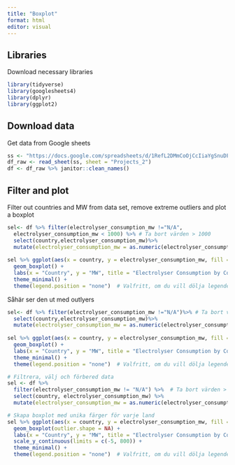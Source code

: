 ```yaml
---
title: "Boxplot"
format: html
editor: visual
---
```


## Libraries

Download necessary libraries

```r
library(tidyverse)
library(googlesheets4)
library(dplyr)
library(ggplot2)
```

## Download data

Get data from Google sheets

```r
ss <- "https://docs.google.com/spreadsheets/d/1RefL2DMmCoOjCcIiaYgSnuDF34ORQFAZKu3nkaoS6o8/edit?gid=1138676736#gid=1138676736"
df_raw <- read_sheet(ss, sheet = "Projects_2")
df <- df_raw %>% janitor::clean_names()
```

## Filter and plot

Filter out countries and MW from data set, remove extreme outliers and plot a boxplot

```r
sel<- df %>% filter(electrolyser_consumption_mw !="N/A",         
  electrolyser_consumption_mw < 1000) %>% # Ta bort värden > 1000 
  select(country,electrolyser_consumption_mw)%>%
  mutate(electrolyser_consumption_mw = as.numeric(electrolyser_consumption_mw))
 
sel %>% ggplot(aes(x = country, y = electrolyser_consumption_mw, fill = country)) +
  geom_boxplot() +
  labs(x = "Country", y = "MW", title = "Electrolyser Consumption by Country") +
  theme_minimal() +
  theme(legend.position = "none")  # Valfritt, om du vill dölja legenden
```

Såhär ser den ut med outlyers

```r
sel<- df %>% filter(electrolyser_consumption_mw !="N/A")%>% # Ta bort värden > 1000 
  select(country,electrolyser_consumption_mw)%>%
  mutate(electrolyser_consumption_mw = as.numeric(electrolyser_consumption_mw))
 
sel %>% ggplot(aes(x = country, y = electrolyser_consumption_mw, fill = country)) +
  geom_boxplot() +
  labs(x = "Country", y = "MW", title = "Electrolyser Consumption by Country") +
  theme_minimal() +
  theme(legend.position = "none")  # Valfritt, om du vill dölja legenden
```

```r
# Filtrera, välj och förbered data
sel <- df %>% 
  filter(electrolyser_consumption_mw != "N/A") %>%  # Ta bort värden > 2000 
  select(country, electrolyser_consumption_mw) %>%
  mutate(electrolyser_consumption_mw = as.numeric(electrolyser_consumption_mw))

# Skapa boxplot med unika färger för varje land
sel %>% ggplot(aes(x = country, y = electrolyser_consumption_mw, fill = country)) +
  geom_boxplot(outlier.shape = NA) +
  labs(x = "Country", y = "MW", title = "Electrolyser Consumption by Country") +
  scale_y_continuous(limits = c(-5, 800)) + 
  theme_minimal() +
  theme(legend.position = "none")  # Valfritt, om du vill dölja legenden hallo
```

